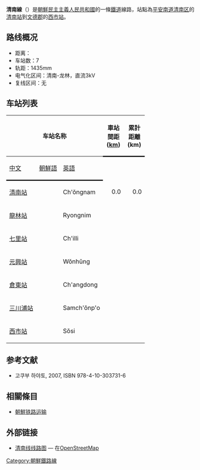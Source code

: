 '''清南線'''（{{kor|名=北|諺=청남선|漢=淸南線|羅=Ch'ŏngnam sŏn|f=y}}）是[[朝鮮民主主義人民共和國|朝鮮民主主義人民共和國]]的一條[[鐵道|鐵道]]線路，站點為[[平安南道|平安南道]][[清南区|清南区]]的[[清南站|清南站]]到[[文德郡|文德郡]]的[[西市站|西市站]]。

==路线概况==
*距离：
*车站数：7
*轨距：1435mm
*电气化区间：清南-龙林，直流3kV
*复线区间：无

==车站列表==
{| class="wikitable"
|-
!colspan=3|车站名称
!style="width: 2.5em; border-bottom:solid 3px;" rowspan=2|車站間距 ([[km|km]])
!style="width: 2.5em; border-bottom:solid 3px;" rowspan=2|累計距離 (km)
!style="border-bottom:solid 3px;" rowspan=2|連接路線
!style="border-bottom:solid 3px;" rowspan=2|所在地
|-
!style="border-bottom:solid 3px;"|[[中文|中文]]
!style="border-bottom:solid 3px;"|[[朝鮮語|朝鮮語]]
!style="border-bottom:solid 3px;"|[[英語|英語]]
|-
|[[清南站|清南站]]
|{{Lang|ko|청남역}}
|Ch'ŏngnam
|style="text-align: right;"|0.0
|style="text-align: right;"|0.0
|[[安州煤礦線|安州煤礦線]]
|[[清南区|清南区]]
|-
|[[龍林站|龍林站]]
|{{Lang|ko|룡림역}}
|Ryongnim
|style="text-align: right;"| 
|style="text-align: right;"| 
| 
|[[文德郡|文德郡]]
|-
|[[七里站_(平安南道)|七里站]]
|{{Lang|ko|칠리역}}
|Ch'illi
|style="text-align: right;"| 
|style="text-align: right;"| 
| 
|rowspan="3" style="text-align: center;"|[[肃川郡|肃川郡]]
|-
|[[元興站_(平安南道)|元興站]]
|{{Lang|ko|원흥역}}
|Wŏnhŭng
|style="text-align: right;"| 
|style="text-align: right;"| 
| 
|-
|[[倉東站|倉東站]]
|{{Lang|ko|창동역}}
|Ch'angdong
|style="text-align: right;"| 
|style="text-align: right;"| 
| 
|-
|[[三川浦站|三川浦站]]
|{{Lang|ko|삼천포역}}
|Samch'ŏnp'o
|style="text-align: right;"| 
|style="text-align: right;"| 
|安州煤礦線
|rowspan="2" style="text-align: center;"|文德郡
|-
|[[西市站|西市站]]
|{{Lang|ko|서시역}}
|Sŏsi
|style="text-align: right;"| 
|style="text-align: right;"| 
|安州煤礦線
|}

==参考文献==
* 고쿠부 하야토{{lang|ja|(国分隼人), 《将軍様の鉄道 北朝鮮鉄道事情》, 新潮社}}, 2007, ISBN 978-4-10-303731-6

==相關條目==
* [[朝鮮铁路运输|朝鮮铁路运输]]

== 外部链接 ==
*[https://www.openstreetmap.org/relation/6892405/ 清南线线路图] — 在[[OpenStreetMap|OpenStreetMap]]

{{朝鮮鐵路線}}

[[Category:朝鮮鐵路線|Category:朝鮮鐵路線]]